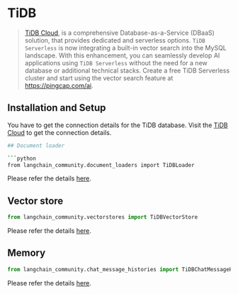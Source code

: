 # TiDB

> [TiDB Cloud](https://www.pingcap.com/tidb-serverless), is a comprehensive Database-as-a-Service (DBaaS) solution,
> that provides dedicated and serverless options. `TiDB Serverless` is now integrating 
> a built-in vector search into the MySQL landscape. With this enhancement, you can seamlessly 
> develop AI applications using `TiDB Serverless` without the need for a new database or additional 
> technical stacks. Create a free TiDB Serverless cluster and start using the vector search feature at https://pingcap.com/ai.


## Installation and Setup

You have to get the connection details for the TiDB database. 
Visit the [TiDB Cloud](https://tidbcloud.com/) to get the connection details.

```bash
## Document loader

```python
from langchain_community.document_loaders import TiDBLoader
```

Please refer the details [here](/docs/integrations/document_loaders/tidb).

## Vector store

```python
from langchain_community.vectorstores import TiDBVectorStore
```
Please refer the details [here](/docs/integrations/vectorstores/tidb_vector).


## Memory

```python
from langchain_community.chat_message_histories import TiDBChatMessageHistory
```

Please refer the details [here](/docs/integrations/memory/tidb_chat_message_history).
